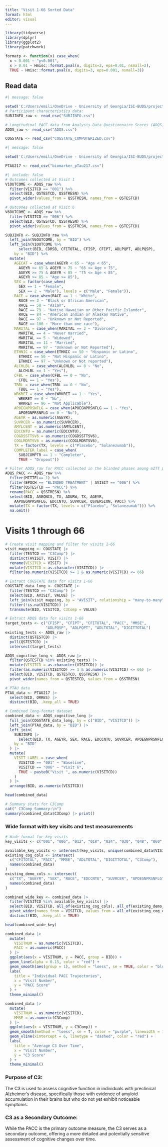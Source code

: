 ---
title: "Visit 1-66 Sorted Data"
format: html
editor: visual
---

```{r packages, message = FALSE, warning = FALSE}
library(tidyverse)
library(dplyr)
library(ggplot2)
library(patchwork)

formatp <- function(x) case_when(
  x < 0.001 ~ "p<0.001",
  x > 0.01 ~ Hmisc::format.pval(x, digits=2, eps=0.01, nsmall=2),
  TRUE ~ Hmisc::format.pval(x, digits=3, eps=0.001, nsmall=3))
```

## Read data

```{r}
#| message: false

setwd('C:/Users/emili/OneDrive - University of Georgia/ISI-BUDS/project-week1/A4SecondaryAnalysis/A4SecondaryAnalysis/A4_ClinicalData/Derived Data')
# Participant characteristics data:
SUBJINFO_raw <- read_csv("SUBJINFO.csv")

# Longitudinal PACC data from Analysis Data Questionnaire Scores (ADQS):
ADQS_raw <- read_csv("ADQS.csv")

COGSTATE <- read_csv("COGSTATE_COMPUTERIZED.csv")
```
```{r}
#| message: false

setwd('C:/Users/emili/OneDrive - University of Georgia/ISI-BUDS/project-week1/A4SecondaryAnalysis/A4SecondaryAnalysis/A4_ClinicalData/External Data')

PTAU217 <- read_csv("biomarker_pTau217.csv")
```

```{r data-manipulation}
#| include: false
# Outcomes collected at Visit 1
V1OUTCOME <- ADQS_raw %>%
  filter(VISITCD == "001") %>%
  select(BID, QSTESTCD, QSSTRESN) %>%
  pivot_wider(values_from = QSSTRESN, names_from = QSTESTCD)

# Outcomes collected at Visit 6
V6OUTCOME <- ADQS_raw %>%
  filter(VISITCD == "006") %>%
  select(BID, QSTESTCD, QSSTRESN) %>%
  pivot_wider(values_from = QSSTRESN, names_from = QSTESTCD)

SUBJINFO <- SUBJINFO_raw %>%
  left_join(V6OUTCOME, by = "BID") %>%
  left_join(V1OUTCOME %>%
      select(BID, CDRSB, CFITOTAL, CFISP, CFIPT, ADLPQPT, ADLPQSP), 
    by = "BID") %>%
  mutate(
    AGECAT = case_when(AGEYR < 65 ~ "Age < 65",
      AGEYR >= 65 & AGEYR < 75 ~ "65 <= Age < 75",
      AGEYR >= 75 & AGEYR < 85 ~ "75 <= Age < 85",
      AGEYR >= 85 ~ "Age >= 85"),
    SEX = factor(case_when(
      SEX == 1 ~ "Female",
      SEX == 2 ~ "Male"), levels = c("Male", "Female")),
    RACE = case_when(RACE == 1 ~ "White",
      RACE == 2 ~ "Black or African American",
      RACE == 58 ~ "Asian",
      RACE == 79 ~ "Native Hawaiian or Other Pacific Islander",
      RACE == 84 ~ "American Indian or Alaskan Native",
      RACE == 97 ~ "Unknown or Not Reported",
      RACE == 100 ~ "More than one race"),
    MARITAL = case_when(MARITAL == 2 ~ "Divorced",
      MARITAL == 4 ~ "Never married",
      MARITAL == 5 ~ "Widowed",
      MARITAL == 11 ~ "Married",
      MARITAL == 97 ~ "Unknown or Not Reported"),
    ETHNIC = case_when(ETHNIC == 50 ~ "Hispanic or Latino",
      ETHNIC == 56 ~ "Not Hispanic or Latino",
      ETHNIC == 97 ~ "Unknown or Not reported"),
    ALCHLBL = case_when(ALCHLBL == 0 ~ "No",
      ALCHLBL == 1 ~ "Yes"),
    CFBL = case_when(CFBL == 0 ~ "No",
      CFBL == 1 ~ "Yes"),
    TBBL = case_when(TBBL == 0 ~ "No",
      TBBL == 1 ~ "Yes"),
    WRKRET = case_when(WRKRET == 1 ~ "Yes",
      WRKRET == 0 ~ "No",
      WRKRET == 96 ~ "Not Applicable"),
    APOEGNPRSNFLG = case_when(APOEGNPRSNFLG == 1 ~ "Yes",
      APOEGNPRSNFLG == 0 ~ "No"),
    AGEYR = as.numeric(AGEYR),
    SUVRCER = as.numeric(SUVRCER),
    AMYLCENT = as.numeric(AMYLCENT),
    EDCCNTU = as.numeric(EDCCNTU),
    COGDSSTTSV6 = as.numeric(COGDSSTTSV6),
    COGLMDRTSV6 = as.numeric(COGLMDRTSV6),
    TX = factor(TX, levels = c("Placebo", "Solanezumab")),
    COMPLETER_label = case_when(
      SUBJCOMPTR == 1 ~ "Completer",
      TRUE ~ "Dropout"))

# Filter ADQS_raw for PACC collected in the blinded phases among mITT population
ADQS_PACC <- ADQS_raw %>%
  filter(MITTFL== 1) %>%
  filter(EPOCH == "BLINDED TREATMENT" | AVISIT == "006") %>%
  filter(QSTESTCD == "PACC") %>%
  rename(PACC = QSSTRESN) %>%
  select(BID, ASEQNCS, TX, ADURW, TX, AGEYR, 
    AAPOEGNPRSNFLG, EDCCNTU, SUVRCER, QSVERSION, PACC) %>%
  mutate(TX = factor(TX, levels = c("Placebo", "Solanezumab"))) %>%
  na.omit()
```

# Visits 1 through 66
```{r}
# Create visit mapping and filter for visits 1-66
visit_mapping <- COGSTATE |>
  filter(TESTCD == "C3Comp") |>
  distinct(AVISIT, VISIT) |>
  rename(VISITCD = VISIT) |>
  mutate(VISITCD = as.character(VISITCD)) |>
  filter(as.numeric(VISITCD) >= 1 & as.numeric(VISITCD) <= 66)

# Extract COGSTATE data for visits 1-66
COGSTATE_data_long <- COGSTATE |>
  filter(TESTCD == "C3Comp") |>
  select(BID, AVISIT, VALUE) |>
  left_join(visit_mapping, by = "AVISIT", relationship = "many-to-many") |>
  filter(!is.na(VISITCD)) |>
  transmute(BID, VISITCD, C3Comp = VALUE)

# Extract ADQS data for visits 1-66
target_tests <- c("CFISP", "CFIPT", "CFITOTAL", "PACC", "MMSE", 
                  "ADLPQSP", "ADLPQPT", "ADLTOTAL", "DIGITTOTAL")
existing_tests <- ADQS_raw |> 
  distinct(QSTESTCD) |> 
  pull(QSTESTCD) |> 
  intersect(target_tests)

ADQS_cognitive_long <- ADQS_raw |>
  filter(QSTESTCD %in% existing_tests) |>
  mutate(VISITCD = as.character(VISITCD)) |>
  filter(as.numeric(VISITCD) >= 1 & as.numeric(VISITCD) <= 66) |>
  select(BID, VISITCD, QSTESTCD, QSSTRESN) |>
  pivot_wider(names_from = QSTESTCD, values_from = QSSTRESN)

# PTAU data
PTAU_data <- PTAU217 |>
  select(BID, ORRES) |>
  distinct(BID, .keep_all = TRUE)

# Combined long-format dataset 
combined_data <- ADQS_cognitive_long |>
  full_join(COGSTATE_data_long, by = c("BID", "VISITCD")) |>
  left_join(PTAU_data, by = "BID") |>
  left_join(
    SUBJINFO |>
      select(BID, TX, AGEYR, SEX, RACE, EDCCNTU, SUVRCER, APOEGNPRSNFLG),
    by = "BID"
  ) |>
  mutate(
    VISIT_LABEL = case_when(
      VISITCD == "001" ~ "Baseline",
      VISITCD == "006" ~ "Visit 6",
      TRUE ~ paste0("Visit ", as.numeric(VISITCD))
    )
  ) |>
  arrange(BID, as.numeric(VISITCD))

head(combined_data)

# Summary stats for C3Comp
cat(" C3Comp Summary:\n")
summary(combined_data$C3Comp) |> print()

```

### Wide format with key visits and test measurements
```{r}
# Wide format for key visits 
key_visits <- c("001", "006", "012", "018", "024", "030", "048", "060", "066")

available_key_visits <- intersect(key_visits, unique(combined_data$VISITCD))
existing_cog_cols <- intersect(
  c("CFITOTAL", "PACC", "MMSE", "ADLTOTAL", "DIGITTOTAL", "C3Comp"),
  names(combined_data)
)
existing_demo_cols <- intersect(
  c("TX", "AGEYR", "SEX", "RACE", "EDCCNTU", "SUVRCER", "APOEGNPRSNFLG", "ORRES"),
  names(combined_data)
)

combined_wide_key <- combined_data |>
  filter(VISITCD %in% available_key_visits) |>
  select(BID, VISITCD, all_of(existing_cog_cols), all_of(existing_demo_cols)) |>
  pivot_wider(names_from = VISITCD, values_from = all_of(existing_cog_cols), names_sep = "_V") |>
  distinct(BID, .keep_all = TRUE)

head(combined_wide_key)
```


```{r}
combined_data |>
  mutate(
    VISITNUM = as.numeric(VISITCD),
    PACC = as.numeric(PACC)
  ) |>
  ggplot(aes(x = VISITNUM, y = PACC, group = BID)) +
  geom_line(alpha = 0.15, color = "red") +
  geom_smooth(aes(group = 1), method = "loess", se = TRUE, color = "blue", linewidth = 1.2) +
  labs(
    title = "Individual PACC Trajectories",
    x = "Visit Number",
    y = "PACC Score"
  ) +
  theme_minimal() 

```
```{r}
combined_data |>
  mutate(
    VISITNUM = as.numeric(VISITCD),
    MMSE = as.numeric(C3Comp)
  ) |>
  ggplot(aes(x = VISITNUM, y = C3Comp)) +
  geom_smooth(method = "loess", se = T, color = "purple", linewidth = 1.2) +
  geom_vline(xintercept = 6, linetype = "dashed", color = "red") +
  labs(
    title = "Average C3 Over Time",
    x = "Visit Number",
    y = "C3 Score"
  ) +
  theme_minimal() 
```
### Purpose of C3:
The C3 is used to assess cognitive function in individuals with preclinical Alzheimer's disease, specifically those with evidence of amyloid accumulation in their brains but who do not yet exhibit noticeable symptoms. 

### C3 as a Secondary Outcome:
While the PACC is the primary outcome measure, the C3 serves as a secondary outcome, offering a more detailed and potentially sensitive assessment of cognitive changes over time. 
